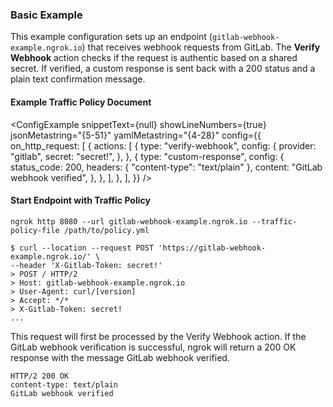 
### Basic Example

This example configuration sets up an endpoint (`gitlab-webhook-example.ngrok.io`) that receives webhook requests from GitLab. The **Verify Webhook** action checks if the request is authentic based on a shared secret. If verified, a custom response is sent back with a 200 status and a plain text confirmation message.

#### Example Traffic Policy Document

<ConfigExample
	snippetText={null}
	showLineNumbers={true}
	jsonMetastring="{5-51}"
	yamlMetastring="{4-28}"
	config={{
		on_http_request: [
			{
				actions: [
					{
						type: "verify-webhook",
						config: {
							provider: "gitlab",
							secret: "secret!",
						},
					},
					{
						type: "custom-response",
						config: {
							status_code: 200,
							headers: { "content-type": "text/plain" },
							content: "GitLab webhook verified",
						},
					},
				],
			},
		],
	}}
/>

#### Start Endpoint with Traffic Policy

```shell
ngrok http 8080 --url gitlab-webhook-example.ngrok.io --traffic-policy-file /path/to/policy.yml
```

```shell
$ curl --location --request POST 'https://gitlab-webhook-example.ngrok.io/' \
--header 'X-Gitlab-Token: secret!'
> POST / HTTP/2
> Host: gitlab-webhook-example.ngrok.io
> User-Agent: curl/[version]
> Accept: */*
> X-Gitlab-Token: secret!
...
```

This request will first be processed by the Verify Webhook action. If the GitLab webhook verification is successful, ngrok will return a 200 OK response with the message GitLab webhook verified.

```shell
HTTP/2 200 OK
content-type: text/plain
GitLab webhook verified
```

